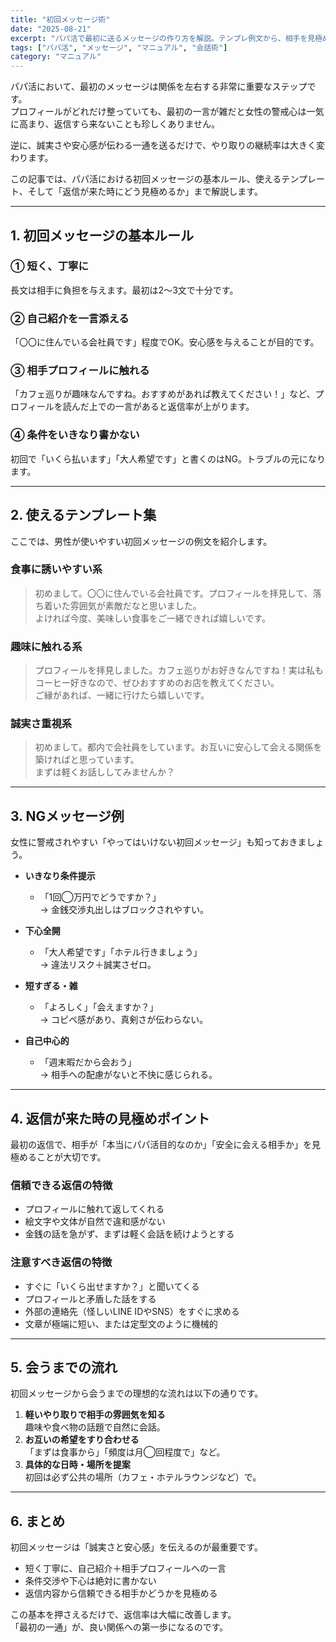 ```yaml
---
title: "初回メッセージ術"
date: "2025-08-21"
excerpt: "パパ活で最初に送るメッセージの作り方を解説。テンプレ例文から、相手を見極めるチェックポイントまで男性向けにまとめます。"
tags: ["パパ活", "メッセージ", "マニュアル", "会話術"]
category: "マニュアル"
---
```


パパ活において、最初のメッセージは関係を左右する非常に重要なステップです。  
プロフィールがどれだけ整っていても、最初の一言が雑だと女性の警戒心は一気に高まり、返信すら来ないことも珍しくありません。  

逆に、誠実さや安心感が伝わる一通を送るだけで、やり取りの継続率は大きく変わります。  

この記事では、パパ活における初回メッセージの基本ルール、使えるテンプレート、そして「返信が来た時にどう見極めるか」まで解説します。  

---

## 1. 初回メッセージの基本ルール

### ① 短く、丁寧に
長文は相手に負担を与えます。最初は2〜3文で十分です。  

### ② 自己紹介を一言添える
「〇〇に住んでいる会社員です」程度でOK。安心感を与えることが目的です。  

### ③ 相手プロフィールに触れる
「カフェ巡りが趣味なんですね。おすすめがあれば教えてください！」など、プロフィールを読んだ上での一言があると返信率が上がります。  

### ④ 条件をいきなり書かない
初回で「いくら払います」「大人希望です」と書くのはNG。トラブルの元になります。  

---

## 2. 使えるテンプレート集

ここでは、男性が使いやすい初回メッセージの例文を紹介します。  

### 食事に誘いやすい系
> 初めまして。〇〇に住んでいる会社員です。プロフィールを拝見して、落ち着いた雰囲気が素敵だなと思いました。  
> よければ今度、美味しい食事をご一緒できれば嬉しいです。  

### 趣味に触れる系
> プロフィールを拝見しました。カフェ巡りがお好きなんですね！実は私もコーヒー好きなので、ぜひおすすめのお店を教えてください。  
> ご縁があれば、一緒に行けたら嬉しいです。  

### 誠実さ重視系
> 初めまして。都内で会社員をしています。お互いに安心して会える関係を築ければと思っています。  
> まずは軽くお話ししてみませんか？  

---

## 3. NGメッセージ例

女性に警戒されやすい「やってはいけない初回メッセージ」も知っておきましょう。  

- **いきなり条件提示**
  - 「1回◯万円でどうですか？」  
  → 金銭交渉丸出しはブロックされやすい。  

- **下心全開**
  - 「大人希望です」「ホテル行きましょう」  
  → 違法リスク＋誠実さゼロ。  

- **短すぎる・雑**
  - 「よろしく」「会えますか？」  
  → コピペ感があり、真剣さが伝わらない。  

- **自己中心的**
  - 「週末暇だから会おう」  
  → 相手への配慮がないと不快に感じられる。  

---

## 4. 返信が来た時の見極めポイント

最初の返信で、相手が「本当にパパ活目的なのか」「安全に会える相手か」を見極めることが大切です。  

### 信頼できる返信の特徴
- プロフィールに触れて返してくれる  
- 絵文字や文体が自然で違和感がない  
- 金銭の話を急がず、まずは軽く会話を続けようとする  

### 注意すべき返信の特徴
- すぐに「いくら出せますか？」と聞いてくる  
- プロフィールと矛盾した話をする  
- 外部の連絡先（怪しいLINE IDやSNS）をすぐに求める  
- 文章が極端に短い、または定型文のように機械的  

---

## 5. 会うまでの流れ

初回メッセージから会うまでの理想的な流れは以下の通りです。  

1. **軽いやり取りで相手の雰囲気を知る**  
   趣味や食べ物の話題で自然に会話。  
2. **お互いの希望をすり合わせる**  
   「まずは食事から」「頻度は月◯回程度で」など。  
3. **具体的な日時・場所を提案**  
   初回は必ず公共の場所（カフェ・ホテルラウンジなど）で。  

---

## 6. まとめ

初回メッセージは「誠実さと安心感」を伝えるのが最重要です。  

- 短く丁寧に、自己紹介＋相手プロフィールへの一言  
- 条件交渉や下心は絶対に書かない  
- 返信内容から信頼できる相手かどうかを見極める  

この基本を押さえるだけで、返信率は大幅に改善します。  
「最初の一通」が、良い関係への第一歩になるのです。  
